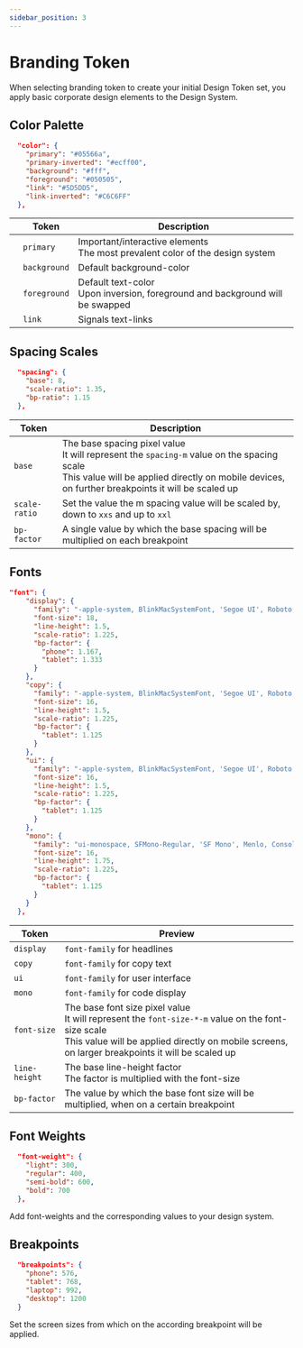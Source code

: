 ```yaml
---
sidebar_position: 3
---
```


# Branding Token

When selecting branding token to create your initial Design Token set, you apply basic corporate design elements to the Design System.

## Color Palette

```json title="token-primitives.json"
  "color": {
    "primary": "#05566a",
    "primary-inverted": "#ecff00",
    "background": "#fff",
    "foreground": "#050505",
    "link": "#5D5DD5",
    "link-inverted": "#C6C6FF"
  },
```

|                                                                        | Token        | Description                                                                      |
| ---------------------------------------------------------------------- | ------------ | -------------------------------------------------------------------------------- |
| <div ks-theme="preview" className="color-preview color-primary"></div> | `primary`    | Important/interactive elements<br/>The most prevalent color of the design system |
| <div ks-theme="preview" className="color-preview color-bg"></div>      | `background` | Default background-color                                                         |
| <div ks-theme="preview" className="color-preview color-fg"></div>      | `foreground` | Default text-color<br/>Upon inversion, foreground and background will be swapped |
| <div ks-theme="preview" className="color-preview color-link"></div>    | `link`       | Signals text-links                                                               |

## Spacing Scales

```json title="token-primitives.json"
  "spacing": {
    "base": 8,
    "scale-ratio": 1.35,
    "bp-ratio": 1.15
  },
```

| Token         | Description                                                                                                                                                                                          |
| ------------- | ---------------------------------------------------------------------------------------------------------------------------------------------------------------------------------------------------- |
| `base`        | The base spacing pixel value<br/>It will represent the `spacing-m` value on the spacing scale<br/>This value will be applied directly on mobile devices, on further breakpoints it will be scaled up |
| `scale-ratio` | Set the value the m spacing value will be scaled by, down to `xxs` and up to `xxl`                                                                                                                   |
| `bp-factor`   | A single value by which the base spacing will be multiplied on each breakpoint                                                                                                                       |

## Fonts

```json title="token-primitives.json"
"font": {
    "display": {
      "family": "-apple-system, BlinkMacSystemFont, 'Segoe UI', Roboto, Helvetica, Arial, sans-serif, 'Apple Color Emoji', 'Segoe UI Emoji', 'Segoe UI Symbol'",
      "font-size": 18,
      "line-height": 1.5,
      "scale-ratio": 1.225,
      "bp-factor": {
        "phone": 1.167,
        "tablet": 1.333
      }
    },
    "copy": {
      "family": "-apple-system, BlinkMacSystemFont, 'Segoe UI', Roboto, Helvetica, Arial, sans-serif, 'Apple Color Emoji', 'Segoe UI Emoji', 'Segoe UI Symbol'",
      "font-size": 16,
      "line-height": 1.5,
      "scale-ratio": 1.225,
      "bp-factor": {
        "tablet": 1.125
      }
    },
    "ui": {
      "family": "-apple-system, BlinkMacSystemFont, 'Segoe UI', Roboto, Helvetica, Arial, sans-serif, 'Apple Color Emoji', 'Segoe UI Emoji', 'Segoe UI Symbol'",
      "font-size": 16,
      "line-height": 1.5,
      "scale-ratio": 1.225,
      "bp-factor": {
        "tablet": 1.125
      }
    },
    "mono": {
      "family": "ui-monospace, SFMono-Regular, 'SF Mono', Menlo, Consolas, 'Liberation Mono', monospace",
      "font-size": 16,
      "line-height": 1.75,
      "scale-ratio": 1.225,
      "bp-factor": {
        "tablet": 1.125
      }
    }
  },
```

| Token         | Preview                                                                                                                                                                                                     |
| ------------- | ----------------------------------------------------------------------------------------------------------------------------------------------------------------------------------------------------------- |
| `display`     | `font-family` for headlines                                                                                                                                                                                 |
| `copy`        | `font-family` for copy text                                                                                                                                                                                 |
| `ui`          | `font-family` for user interface                                                                                                                                                                            |
| `mono`        | `font-family` for code display                                                                                                                                                                              |
| `font-size`   | The base font size pixel value<br/>It will represent the `font-size-*-m` value on the font-size scale<br/>This value will be applied directly on mobile screens, on larger breakpoints it will be scaled up |
| `line-height` | The base line-height factor<br/>The factor is multiplied with the font-size                                                                                                                                 |
| `bp-factor`   | The value by which the base font size will be multiplied, when on a certain breakpoint                                                                                                                      |

## Font Weights

```json title="token-primitives.json"
  "font-weight": {
    "light": 300,
    "regular": 400,
    "semi-bold": 600,
    "bold": 700
  },
```

Add font-weights and the corresponding values to your design system.

## Breakpoints

```json title="token-primitives.json"
  "breakpoints": {
    "phone": 576,
    "tablet": 768,
    "laptop": 992,
    "desktop": 1200
  }
```

Set the screen sizes from which on the according breakpoint will be applied.
